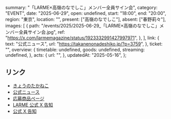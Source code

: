   summary: "「LARME×高嶺のなでしこ」メンバー全員サイン会",
  category: "EVENT",
  date: "2025-06-29",
  open: undefined,
  start: "18:00",
  end: "20:00",
  region: "東京",
  location: "",
  present: ["高嶺のなでしこ"],
  absent: ["春野莉々"],
  images: [
    {
      path: "/events/2025/2025-06-29_「LARME×高嶺のなでしこ」メンバー全員サイン会.jpg",
      ref: "https://x.com/larmemagazine/status/1923332991427997971",
    },
  ],
  link: {
    text: "公式ニュース",
    url: "https://takanenonadeshiko.jp/?p=3759",
  },
  ticket: "",
  overview: {
    timetable: undefined,
    goods: undefined,
    streaming: undefined,
  },
  acts: {
    url: "",
  },
  updatedAt: "2025-05-16",
};

## リンク

- [きょうのたかねこ](https://x.com/takanenofficial/status/1939126674685391146)
- [公式ニュース](https://takanenonadeshiko.jp/?p=3759)
- [応募商品ページ](https://takanenonadeshiko-ec.com/products/受注生産-数量限定-larme-065-特装版-メンバー全員サイン会ご招待応募)
- [LARME 公式 X 告知](https://x.com/larmemagazine/status/1923332991427997971)
- [公式 X 告知](https://x.com/takanenofficial/status/1923332603916263507)

